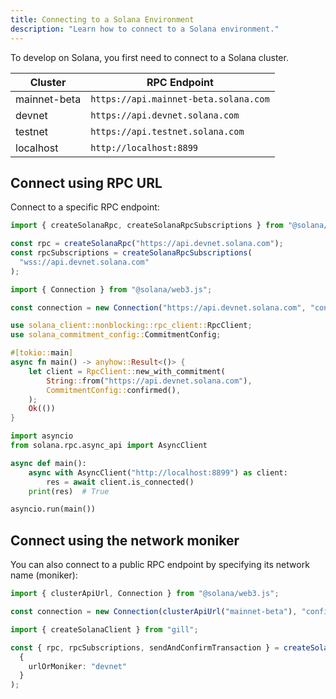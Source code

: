 ```yaml
---
title: Connecting to a Solana Environment
description: "Learn how to connect to a Solana environment."
---
```


To develop on Solana, you first need to connect to a Solana cluster.

| Cluster      | RPC Endpoint                          |
| ------------ | ------------------------------------- |
| mainnet-beta | `https://api.mainnet-beta.solana.com` |
| devnet       | `https://api.devnet.solana.com`       |
| testnet      | `https://api.testnet.solana.com`      |
| localhost    | `http://localhost:8899`               |

## Connect using RPC URL

Connect to a specific RPC endpoint:

<CodeTabs storage="cookbook">

```ts !! title="Kit"
import { createSolanaRpc, createSolanaRpcSubscriptions } from "@solana/kit";

const rpc = createSolanaRpc("https://api.devnet.solana.com");
const rpcSubscriptions = createSolanaRpcSubscriptions(
  "wss://api.devnet.solana.com"
);
```

```ts !! title="Legacy"
import { Connection } from "@solana/web3.js";

const connection = new Connection("https://api.devnet.solana.com", "confirmed");
```

```rust !! title="Rust"
use solana_client::nonblocking::rpc_client::RpcClient;
use solana_commitment_config::CommitmentConfig;

#[tokio::main]
async fn main() -> anyhow::Result<()> {
    let client = RpcClient::new_with_commitment(
        String::from("https://api.devnet.solana.com"),
        CommitmentConfig::confirmed(),
    );
    Ok(())
}
```

```py !! title="Python"
import asyncio
from solana.rpc.async_api import AsyncClient

async def main():
    async with AsyncClient("http://localhost:8899") as client:
        res = await client.is_connected()
    print(res)  # True

asyncio.run(main())
```

</CodeTabs>

## Connect using the network moniker

You can also connect to a public RPC endpoint by specifying its network name
(moniker):

```ts !! title="Legacy"
import { clusterApiUrl, Connection } from "@solana/web3.js";

const connection = new Connection(clusterApiUrl("mainnet-beta"), "confirmed");
```

```ts title="Gill"
import { createSolanaClient } from "gill";

const { rpc, rpcSubscriptions, sendAndConfirmTransaction } = createSolanaClient(
  {
    urlOrMoniker: "devnet"
  }
);
```
